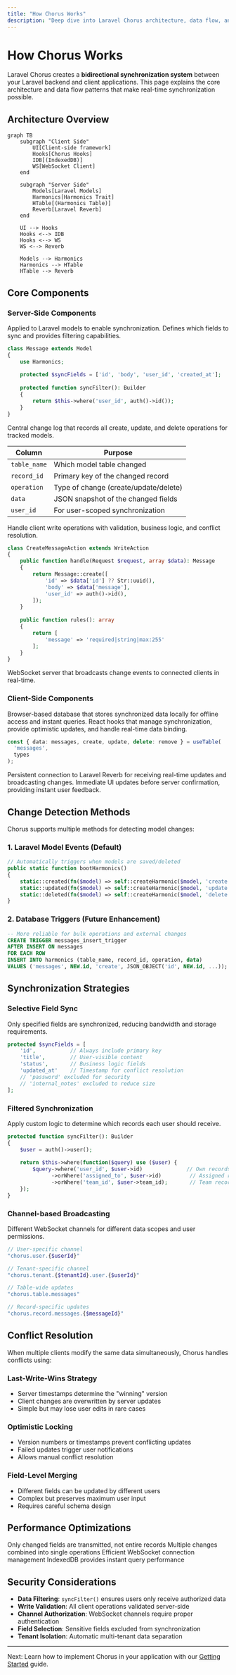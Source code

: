 ```yaml
---
title: "How Chorus Works"
description: "Deep dive into Laravel Chorus architecture, data flow, and synchronization mechanisms."
---
```


# How Chorus Works

Laravel Chorus creates a **bidirectional synchronization system** between your Laravel backend and client applications. This page explains the core architecture and data flow patterns that make real-time synchronization possible.

## Architecture Overview

```mermaid
graph TB
    subgraph "Client Side"
        UI[Client-side framework]
        Hooks[Chorus Hooks]
        IDB[(IndexedDB)]
        WS[WebSocket Client]
    end
    
    subgraph "Server Side"
        Models[Laravel Models]
        Harmonics[Harmonics Trait]
        HTable[(Harmonics Table)]
        Reverb[Laravel Reverb]
    end
    
    UI --> Hooks
    Hooks <--> IDB
    Hooks <--> WS
    WS <--> Reverb
    
    Models --> Harmonics
    Harmonics --> HTable
    HTable --> Reverb
```

## Core Components

### Server-Side Components

<AccordionGroup>
<Accordion title="Harmonics Trait" icon="magic-wand">
Applied to Laravel models to enable synchronization. Defines which fields to sync and provides filtering capabilities.

```php
class Message extends Model
{
    use Harmonics;
    
    protected $syncFields = ['id', 'body', 'user_id', 'created_at'];
    
    protected function syncFilter(): Builder
    {
        return $this->where('user_id', auth()->id());
    }
}
```
</Accordion>

<Accordion title="Harmonics Table" icon="database">
Central change log that records all create, update, and delete operations for tracked models.

| Column | Purpose |
|--------|---------|
| `table_name` | Which model table changed |
| `record_id` | Primary key of the changed record |
| `operation` | Type of change (create/update/delete) |
| `data` | JSON snapshot of the changed fields |
| `user_id` | For user-scoped synchronization |
</Accordion>

<Accordion title="Write Actions" icon="pen-tool">
Handle client write operations with validation, business logic, and conflict resolution.

```php
class CreateMessageAction extends WriteAction
{
    public function handle(Request $request, array $data): Message
    {
        return Message::create([
            'id' => $data['id'] ?? Str::uuid(),
            'body' => $data['message'],
            'user_id' => auth()->id(),
        ]);
    }
    
    public function rules(): array
    {
        return [
            'message' => 'required|string|max:255'
        ];
    }
}
```
</Accordion>

<Accordion title="Laravel Reverb Integration" icon="radio">
WebSocket server that broadcasts change events to connected clients in real-time.
</Accordion>
</AccordionGroup>

### Client-Side Components

<AccordionGroup>
<Accordion title="IndexedDB Storage" icon="hard-drive">
Browser-based database that stores synchronized data locally for offline access and instant queries.
</Accordion>

<Accordion title="Chorus Hooks" icon="hook">
React hooks that manage synchronization, provide optimistic updates, and handle real-time data binding.

```typescript
const { data: messages, create, update, delete: remove } = useTable(
  'messages', 
  types
);
```
</Accordion>

<Accordion title="WebSocket Connection" icon="signal">
Persistent connection to Laravel Reverb for receiving real-time updates and broadcasting changes.
</Accordion>

<Accordion title="Optimistic Updates" icon="forward">
Immediate UI updates before server confirmation, providing instant user feedback.
</Accordion>
</AccordionGroup>


## Change Detection Methods

Chorus supports multiple methods for detecting model changes:

### 1. Laravel Model Events (Default)
```php
// Automatically triggers when models are saved/deleted
public static function bootHarmonics()
{
    static::created(fn($model) => self::createHarmonic($model, 'create'));
    static::updated(fn($model) => self::createHarmonic($model, 'update'));
    static::deleted(fn($model) => self::createHarmonic($model, 'delete'));
}
```

### 2. Database Triggers (Future Enhancement)
```sql
-- More reliable for bulk operations and external changes
CREATE TRIGGER messages_insert_trigger
AFTER INSERT ON messages
FOR EACH ROW
INSERT INTO harmonics (table_name, record_id, operation, data)
VALUES ('messages', NEW.id, 'create', JSON_OBJECT('id', NEW.id, ...));
```

## Synchronization Strategies

### **Selective Field Sync**
Only specified fields are synchronized, reducing bandwidth and storage requirements.

```php
protected $syncFields = [
    'id',           // Always include primary key
    'title',        // User-visible content
    'status',       // Business logic fields
    'updated_at'    // Timestamp for conflict resolution
    // 'password' excluded for security
    // 'internal_notes' excluded to reduce size
];
```

### **Filtered Synchronization**
Apply custom logic to determine which records each user should receive.

```php
protected function syncFilter(): Builder
{
    $user = auth()->user();
    
    return $this->where(function($query) use ($user) {
        $query->where('user_id', $user->id)              // Own records
              ->orWhere('assigned_to', $user->id)         // Assigned records
              ->orWhere('team_id', $user->team_id);       // Team records
    });
}
```

### **Channel-based Broadcasting**
Different WebSocket channels for different data scopes and user permissions.

```php
// User-specific channel
"chorus.user.{$userId}"

// Tenant-specific channel  
"chorus.tenant.{$tenantId}.user.{$userId}"

// Table-wide updates
"chorus.table.messages"

// Record-specific updates
"chorus.record.messages.{$messageId}"
```

## Conflict Resolution

When multiple clients modify the same data simultaneously, Chorus handles conflicts using:

### **Last-Write-Wins Strategy**
- Server timestamps determine the "winning" version
- Client changes are overwritten by server updates
- Simple but may lose user edits in rare cases

### **Optimistic Locking**
- Version numbers or timestamps prevent conflicting updates
- Failed updates trigger user notifications
- Allows manual conflict resolution

### **Field-Level Merging**
- Different fields can be updated by different users
- Complex but preserves maximum user input
- Requires careful schema design

## Performance Optimizations

<CardGroup cols={2}>
<Card title="Delta Compression" icon="compress">
Only changed fields are transmitted, not entire records
</Card>

<Card title="Batch Processing" icon="layer-group">
Multiple changes combined into single operations
</Card>

<Card title="Connection Pooling" icon="plug">
Efficient WebSocket connection management
</Card>

<Card title="Local Caching" icon="memory">
IndexedDB provides instant query performance
</Card>
</CardGroup>

## Security Considerations

- **Data Filtering**: `syncFilter()` ensures users only receive authorized data
- **Write Validation**: All client operations validated server-side
- **Channel Authorization**: WebSocket channels require proper authentication
- **Field Selection**: Sensitive fields excluded from synchronization
- **Tenant Isolation**: Automatic multi-tenant data separation

---

Next: Learn how to implement Chorus in your application with our [Getting Started](/getting-started) guide.